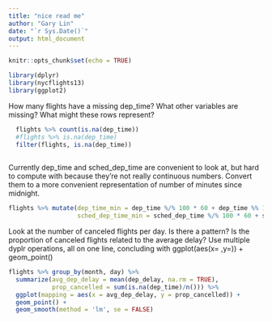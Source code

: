 ```yaml
---
title: "nice read me"
author: "Gary Lin"
date: "`r Sys.Date()`"
output: html_document
---
```


```r
knitr::opts_chunk$set(echo = TRUE)
```

```r
library(dplyr)
library(nycflights13)
library(ggplot2)
```



How many flights have a missing dep_time? What other variables are missing? What might these rows represent?
```r
  flights %>% count(is.na(dep_time))
  #flights %>% is.na(dep_time)
  filter(flights, is.na(dep_time))
  
```

Currently dep_time and sched_dep_time are convenient to look at, but hard to compute with because they’re not really continuous numbers. Convert them to a more convenient representation of number of minutes since midnight.
```r
flights %>% mutate(dep_time_min = dep_time %/% 100 * 60 + dep_time %% 100, 
                   sched_dep_time_min = sched_dep_time %/% 100 * 60 + sched_dep_time %% 100)
```


Look at the number of canceled flights per day. Is there a pattern? Is the proportion of canceled flights related to the average delay? Use multiple dyplr operations, all on one line, concluding with ggplot(aes(x= ,y=)) + geom_point()

```r
flights %>% group_by(month, day) %>%
  summarize(avg_dep_delay = mean(dep_delay, na.rm = TRUE),
            prop_cancelled = sum(is.na(dep_time)/n())) %>%
  ggplot(mapping = aes(x = avg_dep_delay, y = prop_cancelled)) +
  geom_point() +
  geom_smooth(method = 'lm', se = FALSE)
```



